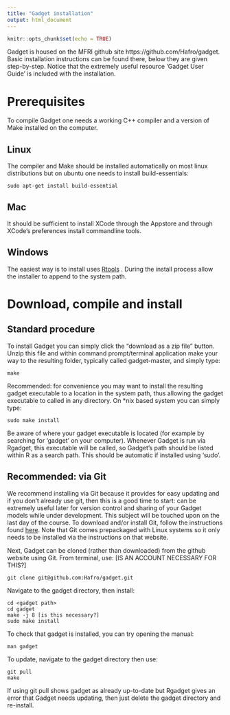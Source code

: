 ```yaml
---
title: "Gadget installation"
output: html_document
---
```


```r
knitr::opts_chunk$set(echo = TRUE)
```

Gadget is housed on the MFRI github site https://github.com/Hafro/gadget. Basic
installation instructions can be found there, below they are given step-by-step. Notice
that the extremely useful resource 'Gadget User Guide' is included with the installation.

# Prerequisites

To compile Gadget one needs a working C++ compiler and a version of Make installed on the
computer.

## Linux

The compiler and Make should be installed automatically on most linux distributions but on ubuntu one needs to install build-essentials:
```
sudo apt-get install build-essential
```

## Mac

It should be sufficient to install XCode through the Appstore and through XCode's preferences install commandline tools.

## Windows

The easiest way is to install uses
[Rtools](https://cran.r-project.org/bin/windows/Rtools/) . During the install process 
allow the installer to append to the system path.

# Download, compile and install

## Standard procedure

To install Gadget you can simply click the "download as a zip file" button. Unzip this file and within command prompt/terminal application make your way to the resulting folder, typically called gadget-master, and simply type:
```
make
```
Recommended: for convenience you may want to install the resulting gadget executable to a location in the system path, thus allowing the gadget executable to called in any directory. On *nix based system you can simply type:
```
sudo make install
```
Be aware of where your gadget executable is located (for example by searching for
'gadget' on your computer). Whenever Gadget is run via Rgadget, this executable will be
called, so Gadget's path should be listed within R as a search path. This should be
automatic if installed using 'sudo'.

## Recommended: via Git

We recommend installing via Git because it provides for easy updating and if you don't
already use git, then this is a good time to start: can be extremely useful later for
version control and sharing of your Gadget models while under development. This subject
will be touched upon on the last day of the course. To download and/or install Git, follow the instructions found
[here](https://www.linode.com/docs/development/version-control/how-to-install-git-on-linux-mac-and-windows/). 
Note that Git comes prepackaged with Linux systems so it only needs to be installed via 
the instructions on that website.

Next, Gadget can be cloned (rather than downloaded) from the github website using Git. 
From terminal, use: [IS AN ACCOUNT NECESSARY FOR THIS?]

```
git clone git@github.com:Hafro/gadget.git
```
Navigate to the gadget directory, then install:
```
cd <gadget path>
cd gadget
make -j 8 [is this necessary?]
sudo make install
```
To check that gadget is installed, you can try opening the manual:
```
man gadget
```
To update, navigate to the gadget directory then use:
```
git pull
make
```
If using git pull shows gadget as already up-to-date but Rgadget gives an error that
Gadget needs updating, then just delete the gadget directory and re-install.
